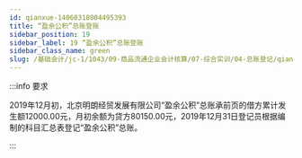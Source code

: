 ```yaml
---
id: qianxue-14060318004495393
title: “盈余公积”总账登账
sidebar_position: 19
sidebar_label: 19 “盈余公积”总账登账
sidebar_class_name: green
slug: /基础会计/jc-1/1043/09-商品流通企业会计核算/07-综合实训/04-总账登记/qianxue-14060316483427032/qianxue-14060318004495393/“盈余公积”总账登账
---
```


:::info 要求

2019年12月初，北京明朗经贸发展有限公司“盈余公积”总账承前页的借方累计发生额12000.00元，月初余额为贷方80150.00元，2019年12月31日登记员根据编制的科目汇总表登记“盈余公积”总账。

:::

